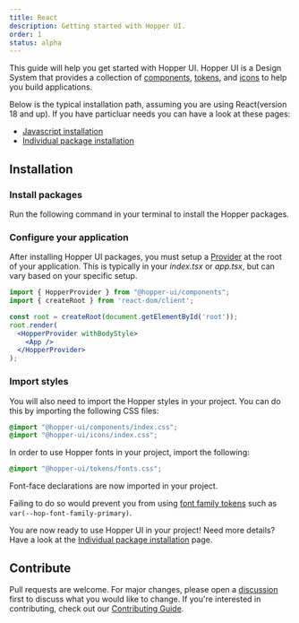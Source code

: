```yaml
---
title: React
description: Getting started with Hopper UI.
order: 1
status: alpha
---
```


This guide will help you get started with Hopper UI. Hopper UI is a Design System that provides a collection of [components](components/component-list), [tokens](/tokens/overview/introduction), and [icons](/icons/overview/introduction) to help you build applications.

Below is the typical installation path, assuming you are using React(version 18 and up). If you have particluar needs you can have a look at these pages:

- [Javascript installation](/getting-started/javascript)
- [Individual package installation](/getting-started/individual-packages)

## Installation

### Install packages

Run the following command in your terminal to install the Hopper packages.

<PackageInstallation library="components @hopper-ui/icons @hopper-ui/tokens @hopper-ui/styled-system react-aria react-aria-components" mod="prod" />

### Configure your application

After installing Hopper UI packages, you must setup a [Provider](/components/HopperProvider) at the root of your application. This is typically in your _index.tsx_ or _app.tsx_, but can vary based on your specific setup.

```jsx
import { HopperProvider } from "@hopper-ui/components";
import { createRoot } from 'react-dom/client';

const root = createRoot(document.getElementById('root'));
root.render(
  <HopperProvider withBodyStyle>
    <App />
  </HopperProvider>
);
```

### Import styles

You will also need to import the Hopper styles in your project. You can do this by importing the following CSS files:

```css
@import "@hopper-ui/components/index.css";
@import "@hopper-ui/icons/index.css";
```

In order to use Hopper fonts in your project, import the following:

```css title="myfile.css"
@import "@hopper-ui/tokens/fonts.css";
```

Font-face declarations are now imported in your project.

Failing to do so would prevent you from using [font family tokens](/tokens/semantic/typography) such as `var(--hop-font-family-primary)`.

You are now ready to use Hopper UI in your project! Need more details? Have a look at the [Individual package installation](/getting-started/individual-packages) page.

## Contribute

Pull requests are welcome. For major changes, please open a [discussion](https://github.com/gsoft-inc/wl-hopper/discussions/new/choose) first to discuss what you would like to change. If you're interested in contributing, check out our [Contributing Guide](https://github.com/gsoft-inc/wl-hopper/blob/main/CONTRIBUTING.md).
